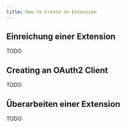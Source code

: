 ```yaml
---
title: How to Create an Extension
---
```


## Einreichung einer Extension

TODO

## Creating an OAuth2 Client

TODO

## Überarbeiten einer Extension

TODO
